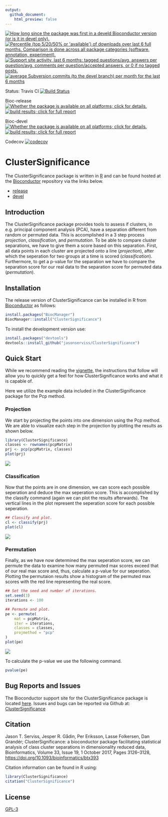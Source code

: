 ```yaml
---
output:
  github_document:
    html_preview: false
---
```


<!-- README.md is generated from README.Rmd. Please edit that file -->


<a href="http://www.bioconductor.org/packages/devel/bioc/html/ClusterSignificance.html#since"><img border="0" src="http://www.bioconductor.org/shields/years-in-bioc/ClusterSignificance.svg" title="How long since the package was first in a develd Bioconductor version (or is it in devel only)."></a> <a href="http://bioconductor.org/packages/stats/bioc/ClusterSignificance.html"><img border="0" src="http://www.bioconductor.org/shields/downloads/ClusterSignificance.svg" title="Percentile (top 5/20/50% or 'available') of downloads over last 6 full months. Comparison is done across all package categories (software, annotation, experiment)."></a> <a href="https://support.bioconductor.org/t/ClusterSignificance/"><img border="0" src="http://www.bioconductor.org/shields/posts/ClusterSignificance.svg" title="Support site activity, last 6 months: tagged questions/avg. answers per question/avg. comments per question/accepted answers, or 0 if no tagged posts."></a> <a href="http://www.bioconductor.org/packages/devel/bioc/html/ClusterSignificance.html#svn_source"><img border="0" src="http://www.bioconductor.org/shields/commits/bioc/ClusterSignificance.svg" title="average Subversion commits (to the devel branch) per month for the last 6 months"></a>

Status: Travis CI [![Build Status](https://travis-ci.org/jasonserviss/ClusterSignificance.svg?branch=master)](https://travis-ci.org/jasonserviss/ClusterSignificance)

Bioc-release <a href="http://www.bioconductor.org/packages/release/bioc/html/ClusterSignificance.html#archives"><img border="0" src="http://www.bioconductor.org/shields/availability/release/ClusterSignificance.svg" title="Whether the package is available on all platforms; click for details."></a> <a href="http://bioconductor.org/checkResults/release/bioc-LATEST/ClusterSignificance/"><img border="0" src="http://www.bioconductor.org/shields/build/release/bioc/ClusterSignificance.svg" title="build results; click for full report"></a>

Bioc-devel <a href="http://www.bioconductor.org/packages/devel/bioc/html/ClusterSignificance.html#archives"><img border="0" src="http://www.bioconductor.org/shields/availability/devel/ClusterSignificance.svg" title="Whether the package is available on all platforms; click for details."></a> <a href="http://bioconductor.org/checkResults/devel/bioc-LATEST/ClusterSignificance/"><img border="0" src="http://www.bioconductor.org/shields/build/devel/bioc/ClusterSignificance.svg" title="build results; click for full report"></a>

Codecov [![codecov](https://codecov.io/gh/jasonserviss/ClusterSignificance/branch/master/graph/badge.svg)](https://codecov.io/gh/jasonserviss/ClusterSignificance)

# ClusterSignificance

The ClusterSignificance package is written in [R](https://cran.r-project.org) and can be found hosted at the [Bioconductor](https://www.bioconductor.org) repository via the links below.

* [release](https://master.bioconductor.org/packages/release/bioc/html/ClusterSignificance.html)
* [devel](https://bioconductor.org/packages/devel/bioc/html/ClusterSignificance.html)

## Introduction
The ClusterSignificance package provides tools to assess if clusters, in
e.g. principal component analysis (PCA), have a separation different from
random or permuted data. This is accomplished in a 3 step process *projection*,
*classification*, and *permutation*. To be able to compare cluster
separations, we have to give them a score based on this separation. First, 
all data points in each cluster are projected onto a line (*projection*), after
which the seperation for two groups at a time is scored (*classification*).
Furthermore, to get a p-value for the separation we have to compare the
separation score for our real data to the separation score for permuted data 
(*permutation*).


## Installation
The release version of ClusterSignificance can be installed in R from 
[Bioconductor](https://www.bioconductor.org) as follows:

```r
install.packages("BiocManager") 
BiocManager::install("ClusterSignificance") 
```

To install the development version use:

```r
install.packages("devtools")
devtools::install_github("jasonserviss/ClusterSignificance")
```

## Quick Start

While we recommend reading the [vignette](https://bioconductor.org/packages/release/bioc/vignettes/ClusterSignificance/inst/doc/ClusterSignificance-vignette.html), the instructions that follow will allow you 
to quickly get a feel for how ClusterSignificance works and what it is capable of.

Here we utilize the example data included in the ClusterSignificance package 
for the Pcp method.

### Projection

We start by projecting the points into one dimension using the Pcp method. We are able to visualize each step in the projection by plotting the results as shown below.

```r
library(ClusterSignificance)
classes <- rownames(pcpMatrix)
prj <- pcp(pcpMatrix, classes)
plot(prj)
```

<img src="man/figures/pcpPrj.png" align="center" />

### Classification
Now that the points are in one dimension, we can score each possible seperation and deduce the max seperation score. This is accomplished by the classify command (again we can plot the results afterwards). The vertical lines in the plot represent the seperation score for each possible seperation.

```r
## Classify and plot.
cl <- classify(prj)
plot(cl)
```

<img src="man/figures/pcpCl.png" align="center" />

### Permutation
Finally, as we have now determined the max seperation score, we can permute the data to examine how many permuted max scores exceed that of our real max score and, thus, calculate a p-value for our seperation. Plotting the permutaion results show a histogram of the permuted max scores with the red line representing the real score.

```r
## Set the seed and number of iterations.
set.seed(3)
iterations <- 100 

## Permute and plot.
pe <- permute(
	mat = pcpMatrix,
	iter = iterations,
	classes = classes,
	projmethod = "pcp"
)
plot(pe)
```

<img src="man/figures/pcpPerm.png" align="center" />

To calculate the p-value we use the following command.

```r
pvalue(pe)
```

## Bug Reports and Issues

The Bioconductor support site for the ClusterSignificance package is located [here](https://support.bioconductor.org/t/ClusterSignificance/). Issues and bugs can be reported via Github at: [ClusterSignificance](https://github.com/jasonserviss/ClusterSignificance)

## Citation

Jason T. Serviss, Jesper R. Gådin, Per Eriksson, Lasse Folkersen, Dan Grandér; ClusterSignificance: a bioconductor package facilitating statistical analysis of class cluster separations in dimensionality reduced data, Bioinformatics, Volume 33, Issue 19, 1 October 2017, Pages 3126–3128, [https://doi.org/10.1093/bioinformatics/btx393](https://doi.org/10.1093/bioinformatics/btx393)

Citation information can be found in R using:

```r
library(ClusterSignificance)
citation("ClusterSignificance")
```


## License
[GPL-3](https://www.r-project.org/Licenses/GPL-3)